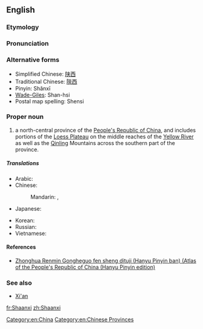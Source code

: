 {{also|Shanxi}}
==English==
{{wikipedia}}

===Etymology===
{{rfe|lang=en}}

===Pronunciation===
{{audio|zh-Shaanxi.ogg|Shaanxi}}

===Alternative forms===
* Simplified Chinese: [[陕西]]
* Traditional Chinese: [[陝西]]
* Pinyin: Shǎnxī
* [[Wade-Giles]]: Shan-hsi
* Postal map spelling: Shensi

===Proper noun===
{{en-proper noun}}

# a north-central province of the [[People's Republic of China]], and includes portions of the [[Loess Plateau]] on the middle reaches of the [[Yellow River]] as well as the [[Qinling]] Mountains across the southern part of the province.

=====Translations=====
{{trans-top|province of China}}
* Arabic: {{t|ar|شانشي|m|tr=shanshii}}
* Chinese:
*: Mandarin: {{t-|cmn|陝西|sc=Hani}}, {{t-|cmn|陕西|tr=Shǎnxī|sc=Hani}}
* Japanese: {{t-|ja|陝西|tr=せんせい, Sensei}}
{{trans-mid}}
* Korean: {{t|ko|산시|tr=Sansi|sc=Hang}}
* Russian: {{t|ru|Шэньси|f|tr=Šen'sí}} {{indeclinable}}
* Vietnamese: {{t|vi|Thiểm Tây|xs=Vietnamese}}
{{trans-bottom}}

====References====
* [http://www.paragonbook.com/html/browsesubj/fullcitation.cfm?item=35277  Zhonghua Renmin Gongheguo fen sheng dituji (Hanyu Pinyin ban) (Atlas of the People's Republic of China (Hanyu Pinyin edition)]

===See also===
* [[Xi'an]]

[[Category:en:China]]
[[Category:en:Chinese Provinces]]

[[fr:Shaanxi]]
[[zh:Shaanxi]]